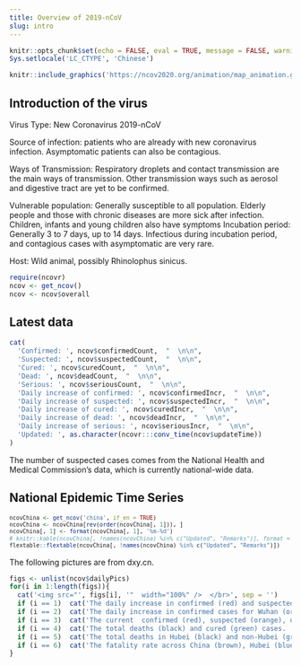 ```yaml
---
title: Overview of 2019-nCoV
slug: intro
---
```


```r
knitr::opts_chunk$set(echo = FALSE, eval = TRUE, message = FALSE, warning = FALSE, error = FALSE)
Sys.setlocale('LC_CTYPE', 'Chinese')
```


```r
knitr::include_graphics('https://ncov2020.org/animation/map_animation.gif')
```

## Introduction of the virus

Virus Type: New Coronavirus 2019-nCoV

Source of infection: patients who are already with new coronavirus infection. Asymptomatic patients can also be contagious.

Ways of Transmission: Respiratory droplets and contact transmission are the main ways of transmission. Other transmission ways such as aerosol and digestive tract are yet to be confirmed.

Vulnerable population: Generally susceptible to all population. Elderly people and those with chronic diseases are more sick after infection. Children, infants and young children also have symptoms
Incubation period: Generally 3 to 7 days, up to 14 days. Infectious during incubation period, and contagious cases with asymptomatic are very rare.

Host: Wild animal, possibly Rhinolophus sinicus. 


```r
require(ncovr)
ncov <- get_ncov()
ncov <- ncov$overall
```

## Latest data

```r
cat(
  'Confirmed: ', ncov$confirmedCount,  "  \n\n",
  'Suspected: ', ncov$suspectedCount,  "  \n\n",
  'Cured: ', ncov$curedCount,  "  \n\n",
  'Dead: ', ncov$deadCount,  "  \n\n",
  'Serious: ', ncov$seriousCount,  "  \n\n",
  'Daily increase of confirmed: ', ncov$confirmedIncr,  "  \n\n",
  'Daily increase of suspected: ', ncov$suspectedIncr,  "  \n\n",
  'Daily increase of cured: ', ncov$curedIncr,  "  \n\n",
  'Daily increase of dead: ', ncov$deadIncr,  "  \n\n",
  'Daily increase of serious: ', ncov$seriousIncr,  "  \n\n",
  'Updated: ', as.character(ncovr:::conv_time(ncov$updateTime))
)
```
The number of suspected cases comes from the National Health and Medical Commission's data, which is currently national-wide data.

## National Epidemic Time Series

<small>

```r
ncovChina <- get_ncov('china', if_en = TRUE)
ncovChina <- ncovChina[rev(order(ncovChina[, 1])), ]
ncovChina[, 1] <- format(ncovChina[, 1], '%m-%d')
# knitr::kable(ncovChina[, !names(ncovChina) %in% c("Updated", "Remarks")], format = "html", row.names = FALSE)
flextable::flextable(ncovChina[, !names(ncovChina) %in% c("Updated", "Remarks")])
```

</small>

The following pictures are from dxy.cn.

```r
figs <- unlist(ncov$dailyPics)
for(i in 1:length(figs)){
  cat('<img src="', figs[i], '"  width="100%" />  </br>', sep = '')
  if (i == 1)  cat('The daily increase in confirmed (red) and suspected (orange) cases.  </br></br>')
  if (i == 2)  cat('The daily increase in confirmed cases for Wuhan (orange), Hubei (red), and non-Hubei (blue). </br></br>')
  if (i == 3)  cat('The current  confirmed (red), suspected (orange), observed (green) cases, and the sum of them (blue).  </br></br>')
  if (i == 4)  cat('The total deaths (black) and cured (green) cases.  </br></br>')
  if (i == 5)  cat('The total deaths in Hubei (black) and non-Hubei (gray), and the total cured cases in Hubei (light green) and non-Hubei (dark green).  </br></br>')
  if (i == 6)  cat('The fatality rate across China (brown), Hubei (blue), and non-Hubei (gray).  </br></br>')
}
```

